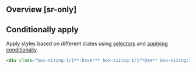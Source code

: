 ## Overview [sr-only]
<Overview/>

## Conditionally apply
Apply styles based on different states using [selectors](/guide/state-selectors) and [applying conditionally](/guide/applying-conditionally).
```html
<div class="box-sizing:1/1**:hover** box-sizing:1/1**@sm** box-sizing:1/1**@dark** box-sizing:1/1**@print**">…</div>
```

